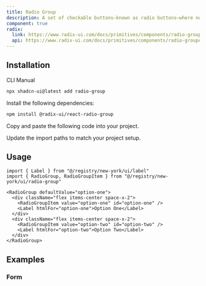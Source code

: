 ```yaml
---
title: Radio Group
description: A set of checkable buttons—known as radio buttons—where no more than one of the buttons can be checked at a time.
component: true
radix:
  link: https://www.radix-ui.com/docs/primitives/components/radio-group
  api: https://www.radix-ui.com/docs/primitives/components/radio-group#api-reference
---
```


<ComponentPreview name="radio-group-demo" />

## Installation

<Tabs defaultValue="cli">

<TabsList>
  <TabsTrigger value="cli">CLI</TabsTrigger>
  <TabsTrigger value="manual">Manual</TabsTrigger>
</TabsList>
<TabsContent value="cli">

```bash
npx shadcn-ui@latest add radio-group
```

</TabsContent>

<TabsContent value="manual">

<Steps>

<Step>Install the following dependencies:</Step>

```bash
npm install @radix-ui/react-radio-group
```

<Step>Copy and paste the following code into your project.</Step>

<ComponentSource name="radio-group" />

<Step>Update the import paths to match your project setup.</Step>

</Steps>

</TabsContent>

</Tabs>

## Usage

```tsx
import { Label } from "@/registry/new-york/ui/label"
import { RadioGroup, RadioGroupItem } from "@/registry/new-york/ui/radio-group"
```

```tsx
<RadioGroup defaultValue="option-one">
  <div className="flex items-center space-x-2">
    <RadioGroupItem value="option-one" id="option-one" />
    <Label htmlFor="option-one">Option One</Label>
  </div>
  <div className="flex items-center space-x-2">
    <RadioGroupItem value="option-two" id="option-two" />
    <Label htmlFor="option-two">Option Two</Label>
  </div>
</RadioGroup>
```

## Examples

### Form

<ComponentPreview name="radio-group-form" />
